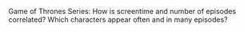 

Game of Thrones Series: How is screentime and number of episodes correlated? Which characters appear often and in many episodes? 

```r

```

